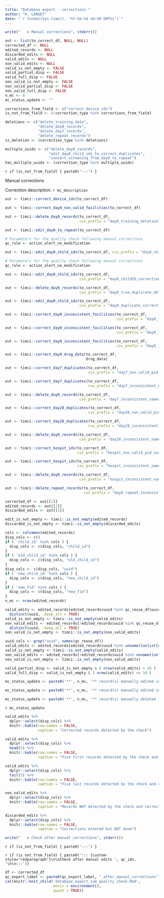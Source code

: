 ```yaml
---
title: "Database export - corrections "
author: "H. LANGET"
date: "`r format(Sys.time(), '%Y-%m-%d %H:%M GMT%z')`"
---
```


```r
write("   o Manual corrections", stderr())
```

<!-- Initialisation -->

```r
out <- list(to_correct_df, NULL, NULL)
corrected_df <- NULL
edited_records <- NULL
discarded_edits <- NULL
valid_edits <- NULL
non_valid_edits <- NULL
valid_is_not_empty <- FALSE
valid_partial_disp <- FALSE
valid_full_disp <- FALSE
non_valid_is_not_empty <- FALSE
non_valid_partial_disp <- FALSE
non_valid_full_disp <- FALSE
n_mc <- 0
mc_status_update <- ""
```

```r
corrections_from_field <- c("correct_device_ids")
is_not_from_field <- (!correction_type %in% corrections_from_field)

deletions <- c("delete_training_data",
               "delete_day0_records",
               "delete_day7_records",
               "delete_repeat_records")
is_deletion <- (correction_type %in% deletions)

multiple_uuids <- c("delete_day0_records",
                    "edit_day0_child_ids_to_correct_duplicates",
                    "convert_screening_from_day0_to_repeat")
has_multiple_uuids <- (correction_type %in% multiple_uuids)
```

`r if (is_not_from_field) { paste0('---') }`

::: {custom-style="redparagraph"}
Manual corrections
:::

[Correction description:]{custom-style="underlined"} `r mc_description`

<!-- Screening/Day 0 corrections -->

```r
out <- timci::correct_device_ids(to_correct_df)
```

```r
out <- timci::correct_day0_non_valid_facilities(to_correct_df)
```

```r
out <- timci::delete_day0_records(to_correct_df,
                                  csv_prefix = "day0_training_deletion")
```

```r
out <- timci::edit_day0_to_repeat(to_correct_df)

# Parameters for the quality check following manual corrections
qc_rule <- action_alert_no_modification
```

```r
out <- timci::edit_day0_child_ids(to_correct_df, csv_prefix = "day0_childID_correction_inconsistent_facility_check1")

# Parameters for the quality check following manual corrections
qc_rule <- action_alert_no_modification
```

```r
out <- timci::edit_day0_child_ids(to_correct_df,
                                  csv_prefix = "day0_childID_correction_inconsistent_facility_check2")
```

```r
out <- timci::delete_day0_records(to_correct_df,
                                  csv_prefix = "day0_true_duplicate_deletion")
```

```r
out <- timci::edit_day0_child_ids(to_correct_df,
                                  csv_prefix = "day0_duplicate_correction")
```

```r
out <- timci::correct_day0_inconsistent_facilities(to_correct_df,
                                                   csv_prefix = "day0_facility_correction1")
```

```r
out <- timci::correct_day0_inconsistent_facilities(to_correct_df,
                                                   csv_prefix = "day0_facility_correction2")
```

```r
out <- timci::correct_day0_inconsistent_facilities(to_correct_df,
                                                   csv_prefix = "day0_facility_correction3")
```

<!-- Drug corrections -->

```r
out <- timci::correct_day0_drug_data(to_correct_df,
                                     drug_data)
```

<!-- Day 7 follow-up corrections -->

```r
out <- timci::correct_day7_duplicates(to_correct_df,
                                      csv_prefix = "day7_non_valid_pid_correction")
```

```r
out <- timci::correct_day7_duplicates(to_correct_df,
                                      csv_prefix = "day7_inconsistent_names_correction")
```

```r
out <- timci::delete_day0_records(to_correct_df,
                                  csv_prefix = "day7_inconsistent_names_deletion")
```

<!-- Day 28 follow-up corrections -->

```r
out <- timci::correct_day28_duplicates(to_correct_df,
                                      csv_prefix = "day28_non_valid_pid_correction")
```

```r
out <- timci::correct_day28_duplicates(to_correct_df,
                                      csv_prefix = "day28_inconsistent_names_correction")
```

```r
out <- timci::delete_day0_records(to_correct_df,
                                  csv_prefix = "day28_inconsistent_names_deletion")
```

<!-- Hospital follow-up corrections -->

```r
out <- timci::correct_hospit_ids(to_correct_df,
                                 csv_prefix = "hospit_non_valid_pid_correction")
```

```r
out <- timci::correct_hospit_ids(to_correct_df,
                                 csv_prefix = "hospit_inconsistent_names_correction")
```

```r
out <- timci::delete_day0_records(to_correct_df,
                                  csv_prefix = "hospit_inconsistent_names_deletion")
```

<!-- Repeat visit corrections -->

```r
out <- timci::delete_repeat_records(to_correct_df,
                                    csv_prefix = "day0_repeat_inconsistent_names_deletion")
```

<!-- Display summary of valid and non-valid edits that were done -->

```r
corrected_df <- out[[1]]
edited_records <- out[[2]]
discarded_edits <- out[[3]]
```

```r
edit_is_not_empty <- timci::is_not_empty(edited_records)
discarded_is_not_empty <- timci::is_not_empty(discarded_edits)
```

```r
cols <- colnames(edited_records)
disp_cols <- c()
if ( 'child_id' %in% cols ) {
  disp_cols <- c(disp_cols, "child_id")
}
if ( 'old_child_id' %in% cols ) {
  disp_cols <- c(disp_cols, "old_child_id")
}
disp_cols <- c(disp_cols, "uuid")
if ( 'new_child_id' %in% cols ) {
  disp_cols <- c(disp_cols, "new_child_id")
}
if ( 'new_fid' %in% cols ) {
  disp_cols <- c(disp_cols, "new_fid")
}
n_mc <- nrow(edited_records)
```

```r
valid_edits <- edited_records[edited_records$uuid %in% qc_reuse_df$uuid,] %>%
  distinct(uuid, .keep_all = TRUE)
valid_is_not_empty <- timci::is_not_empty(valid_edits)
non_valid_edits <- edited_records[!edited_records$uuid %in% qc_reuse_df$uuid,] %>%
  distinct(uuid, .keep_all = TRUE)
non_valid_is_not_empty <- timci::is_not_empty(non_valid_edits)
```

```r
uuid_cols <- grep("uuid", names(qc_reuse_df))
valid_edits <- edited_records[edited_records$uuid %in% unname((unlist(qc_reuse_df[colnames(qc_reuse_df[uuid_cols])]))),]
valid_is_not_empty <- timci::is_not_empty(valid_edits)
non_valid_edits <- edited_records[!edited_records$uuid %in% unname((unlist(qc_reuse_df[colnames(qc_reuse_df[uuid_cols])]))),]
non_valid_is_not_empty <- timci::is_not_empty(non_valid_edits)
```

```r
valid_partial_disp <- valid_is_not_empty & ( nrow(valid_edits) > 10 )
valid_full_disp <- valid_is_not_empty & ( nrow(valid_edits) <= 10 )
```

```r
mc_status_update <- paste0('**', n_mc, '** record(s) manually edited in the ', db_name, ' database.')
```

```r
mc_status_update <- paste0('**', n_mc, '** record(s) manually edited in the ', db_name, ' database: **', nrow(valid_edits), '** edits that corrected instances detected by the check and **', nrow(non_valid_edits),'** edits that corrected instances not detected by the check.')
```

```r
mc_status_update <- paste0('**', n_mc, '** record(s) manually deleted in the ', db_name, ' database: **', nrow(valid_edits), '** deletions that corrected instances detected by the check and **', nrow(non_valid_edits),'** deletions that corrected instances not detected by the check.')
```

`r mc_status_update`

```r
valid_edits %>%
  dplyr::select(disp_cols) %>%
  knitr::kable(row.names = FALSE,
               caption = "Corrected records detected by the check")
```

```r
valid_edits %>%
  dplyr::select(disp_cols) %>%
  head(5) %>%
  knitr::kable(row.names = FALSE,
               caption = "Five first records detected by the check and corrected")
```

```r
valid_edits %>%
  dplyr::select(disp_cols) %>%
  tail(5) %>%
  knitr::kable(row.names = FALSE,
               caption = "Five last records detected by the check and corrected")
```

```r
non_valid_edits %>%
  dplyr::select(disp_cols) %>%
  knitr::kable(row.names = FALSE,
               caption = "Records NOT detected by the check and corrected")
```

```r
discarded_edits %>%
  dplyr::select(disp_cols) %>%
  knitr::kable(row.names = FALSE,
               caption = "Corrections entered but NOT done")
```

<!-- Quality check run after manual edits -->

```r
write("   o Check after manual corrections", stderr())
```

`r if (is_not_from_field) { paste0('---') }`

`r if (is_not_from_field) { paste0('::: {custom-style="redparagraph"}\n\nCheck after manual edits ', qc_idx, '\n\n:::')}`

```r
df <- corrected_df
qc_export_label <- paste0(qc_export_label, "_after_manual_corrections")
cat(knitr::knit_child('database_export_sub_quality_check.Rmd',
                      envir = environment(),
                      quiet = TRUE))
```
